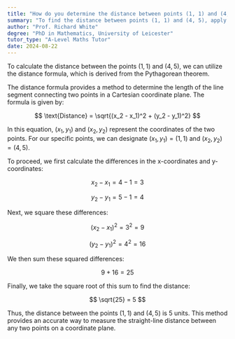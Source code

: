 ```yaml
---
title: "How do you determine the distance between points (1, 1) and (4, 5)?"
summary: "To find the distance between points (1, 1) and (4, 5), apply the distance formula based on Pythagoras' theorem."
author: "Prof. Richard White"
degree: "PhD in Mathematics, University of Leicester"
tutor_type: "A-Level Maths Tutor"
date: 2024-08-22
---
```


To calculate the distance between the points $(1, 1)$ and $(4, 5)$, we can utilize the distance formula, which is derived from the Pythagorean theorem.

The distance formula provides a method to determine the length of the line segment connecting two points in a Cartesian coordinate plane. The formula is given by:

$$
\text{Distance} = \sqrt{(x_2 - x_1)^2 + (y_2 - y_1)^2}
$$

In this equation, $(x_1, y_1)$ and $(x_2, y_2)$ represent the coordinates of the two points. For our specific points, we can designate $(x_1, y_1) = (1, 1)$ and $(x_2, y_2) = (4, 5)$.

To proceed, we first calculate the differences in the x-coordinates and y-coordinates:

$$
x_2 - x_1 = 4 - 1 = 3
$$

$$
y_2 - y_1 = 5 - 1 = 4
$$

Next, we square these differences:

$$
(x_2 - x_1)^2 = 3^2 = 9
$$

$$
(y_2 - y_1)^2 = 4^2 = 16
$$

We then sum these squared differences:

$$
9 + 16 = 25
$$

Finally, we take the square root of this sum to find the distance:

$$
\sqrt{25} = 5
$$

Thus, the distance between the points $(1, 1)$ and $(4, 5)$ is 5 units. This method provides an accurate way to measure the straight-line distance between any two points on a coordinate plane.
    